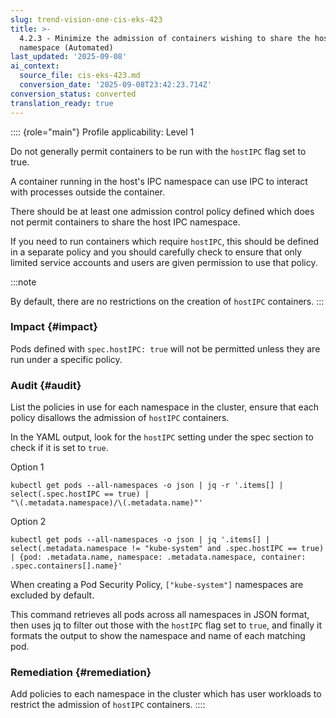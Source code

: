 ```yaml
---
slug: trend-vision-one-cis-eks-423
title: >-
  4.2.3 - Minimize the admission of containers wishing to share the host IPC
  namespace (Automated)
last_updated: '2025-09-08'
ai_context:
  source_file: cis-eks-423.md
  conversion_date: '2025-09-08T23:42:23.714Z'
conversion_status: converted
translation_ready: true
---
```


:::: {role="main"}
Profile applicability: Level 1

Do not generally permit containers to be run with the `hostIPC` flag set to true.

A container running in the host's IPC namespace can use IPC to interact with processes outside the container.

There should be at least one admission control policy defined which does not permit containers to share the host IPC namespace.

If you need to run containers which require `hostIPC`, this should be defined in a separate policy and you should carefully check to ensure that only limited service accounts and users are given permission to use that policy.

:::note

By default, there are no restrictions on the creation of `hostIPC` containers.
:::

### Impact {#impact}

Pods defined with `spec.hostIPC: true` will not be permitted unless they are run under a specific policy.

### Audit {#audit}

List the policies in use for each namespace in the cluster, ensure that each policy disallows the admission of `hostIPC` containers.

In the YAML output, look for the `hostIPC` setting under the spec section to check if it is set to `true`.

Option 1

``` codeblock
kubectl get pods --all-namespaces -o json | jq -r '.items[] |
select(.spec.hostIPC == true) |
"\(.metadata.namespace)/\(.metadata.name)"'
```

Option 2

``` codeblock
kubectl get pods --all-namespaces -o json | jq '.items[] |
select(.metadata.namespace != "kube-system" and .spec.hostIPC == true)
| {pod: .metadata.name, namespace: .metadata.namespace, container:
.spec.containers[].name}'
```

When creating a Pod Security Policy, `["kube-system"]` namespaces are excluded by default.

This command retrieves all pods across all namespaces in JSON format, then uses jq to filter out those with the `hostIPC` flag set to `true`, and finally it formats the output to show the namespace and name of each matching pod.

### Remediation {#remediation}

Add policies to each namespace in the cluster which has user workloads to restrict the admission of `hostIPC` containers.
::::
